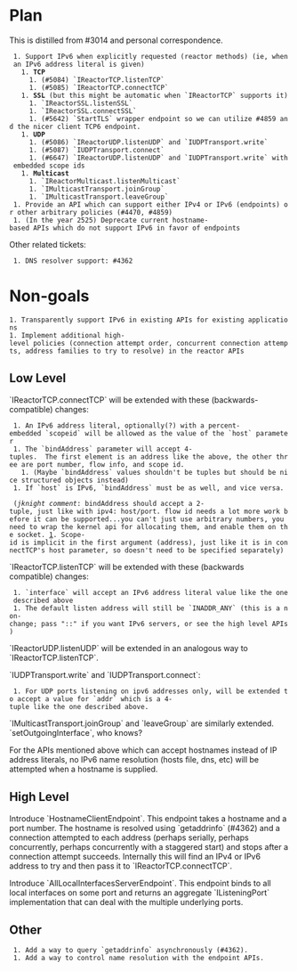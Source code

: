 = Plan =

This is distilled from #3014 and personal correspondence.

  1. Support IPv6 when explicitly requested (reactor methods) (ie, when an IPv6 address literal is given)
    1. '''TCP'''
      1. (#5084) `IReactorTCP.listenTCP`
      1. (#5085) `IReactorTCP.connectTCP`
    1. '''SSL''' (but this might be automatic when `IReactorTCP` supports it)
      1. `IReactorSSL.listenSSL`
      1. `IReactorSSL.connectSSL`
      1. (#5642) `StartTLS` wrapper endpoint so we can utilize #4859 and the nicer client TCP6 endpoint.
    1. '''UDP'''
      1. (#5086) `IReactorUDP.listenUDP` and `IUDPTransport.write`
      1. (#5087) `IUDPTransport.connect`
      1. (#6647) `IReactorUDP.listenUDP` and `IUDPTransport.write` with embedded scope ids
    1. '''Multicast'''
      1. `IReactorMulticast.listenMulticast`
      1. `IMulticastTransport.joinGroup`
      1. `IMulticastTransport.leaveGroup`
  1. Provide an API which can support either IPv4 or IPv6 (endpoints) or other arbitrary policies (#4470, #4859)
  1. (In the year 2525) Deprecate current hostname-based APIs which do not support IPv6 in favor of endpoints

Other related tickets:
  1. DNS resolver support: #4362

= Non-goals =

 1. Transparently support IPv6 in existing APIs for existing applications
 1. Implement additional high-level policies (connection attempt order, concurrent connection attempts, address families to try to resolve) in the reactor APIs

== Low Level ==

`IReactorTCP.connectTCP` will be extended with these (backwards-compatible) changes:

  1. An IPv6 address literal, optionally(?) with a percent-embedded `scopeid` will be allowed as the value of the `host` parameter
  1. The `bindAddress` parameter will accept 4-tuples.  The first element is an address like the above, the other three are port number, flow info, and scope id.
    1. (Maybe `bindAddress` values shouldn't be tuples but should be nice structured objects instead)
  1. If `host` is IPv6, `bindAddress` must be as well, and vice versa.

  (''jknight comment'': bindAddress should accept a 2-tuple, just like with ipv4: host/port. flow id needs a lot more work before it can be supported...you can't just use arbitrary numbers, you need to wrap the kernel api for allocating them, and enable them on the socket. [http://xpg.dk/projects/linux-ipv6-flow-label-mangement-api]. Scope-id is implicit in the first argument (address), just like it is in connectTCP's host parameter, so doesn't need to be specified separately)

`IReactorTCP.listenTCP` will be extended with these (backwards compatible) changes:

  1. `interface` will accept an IPv6 address literal value like the one described above
  1. The default listen address will still be `INADDR_ANY` (this is a non-change; pass "::" if you want IPv6 servers, or see the high level APIs)

`IReactorUDP.listenUDP` will be extended in an analogous way to `IReactorTCP.listenTCP`.

`IUDPTransport.write` and `IUDPTransport.connect`:

  1. For UDP ports listening on ipv6 addresses only, will be extended to accept a value for `addr` which is a 4-tuple like the one described above.

`IMulticastTransport.joinGroup` and `leaveGroup` are similarly extended.  `setOutgoingInterface`, who knows?

For the APIs mentioned above which can accept hostnames instead of IP address
literals, no IPv6 name resolution (hosts file, dns, etc) will be attempted when
a hostname is supplied.

== High Level ==

Introduce `HostnameClientEndpoint`.  This endpoint takes a hostname and a port
number.  The hostname is resolved using `getaddrinfo` (#4362) and a connection
attempted to each address (perhaps serially, perhaps concurrently, perhaps
concurrently with a staggered start) and stops after a connection attempt
succeeds.  Internally this will find an IPv4 or IPv6 address to try and then
pass it to `IReactorTCP.connectTCP`.

Introduce `AllLocalInterfacesServerEndpoint`.  This endpoint binds to all local
interfaces on some port and returns an aggregate `IListeningPort` implementation
that can deal with the multiple underlying ports.

== Other ==

  1. Add a way to query `getaddrinfo` asynchronously (#4362).
  1. Add a way to control name resolution with the endpoint APIs.
